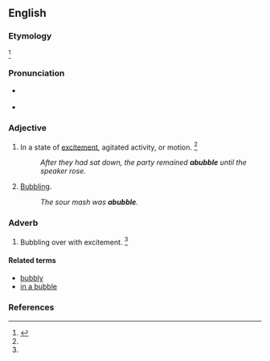 ==English==

===Etymology===
{{prefix|a|bubble|t1=in such a state or condition|lang=en}}<ref name=SOED>{{R:SOED5|page=10}}</ref>

===Pronunciation===
* {{a|RP}} {{IPA|/əˈbʌb.l̩/}}
* {{a|US}} {{IPA|/əˈbʌb.l̩/}}

===Adjective===
{{en-adj|-}}

# In a state of [[excitement]], agitated activity, or motion. {{defdate|First attested in the mid 20<sup>th</sup> century.}}<ref name=SOED/>
#: ''After they had sat down, the party remained '''abubble''' until the speaker rose.''
# [[bubbling|Bubbling]].
#: ''The sour mash was '''abubble'''.''

===Adverb===
{{en-adv|-}}

# Bubbling over with excitement. {{defdate|First attested in the mid 20<sup>th</sup> century.}}<ref name=SOED/>

====Related terms====
* [[bubbly]]
* [[in a bubble]]

===References===
<references/>